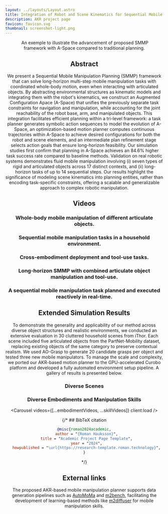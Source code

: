 ```yaml
---
layout: ../layouts/Layout.astro
title: Integration of Robot and Scene Kinematics for Sequential Mobile Manipulation Planning
description: AKR project page
favicon: favicon.svg
thumbnail: screenshot-light.png
---
```






<Header
  title={frontmatter.title}
  authors={[
    {
      name: "Ziyuan Jiao",
      url: "https://scholar.google.com/citations?user=YfWhJZoAAAAJ&hl=en",
      institution: "BIGAI",
    },
    {
      name: "Yida Niu",
      url: "https://github.com/fi6",
      institution: "BIGAI, Peking University",
    },
    {
      name: "Zeyu Zhang",
      url: "https://zeyuzhang.com",
      institution: "BIGAI",
    },
    {
      name: "Yangyang Wu",
      url: "https://github.com/OliverWu1996",
      institution: "Peking University",
    },
    {
      name: "Yao Su",
      url: "https://yaosu.info",
      institution: "BIGAI",
    },
    {
      name: "Yixin Zhu",
      url: "https://yzhu.io",
      institution: "Peking University",
    },
    {
      name: "Hangxin Liu",
      url: "https://liuhx111.github.io",
      institution: "BIGAI",
    },
    {
      name: "Song-Chun Zhu",
      url: "https://zhusongchun.net/",
      institution: "BIGAI, Peking University",
    },
  ]}
  conference="In Submission"
  notes={[
    {
      text: "If you have any question, please contact jiaoziyuan at bigai dot ai.",
    },
  ]}
  links={[
    {
      name: "Paper",
      url: "",
      icon: "ri:file-pdf-2-line",
    },
    {
      name: "Code (Coming Soon)",
      url: "",
      icon: "ri:github-line",
    },
    {
      name: "PDDL",
      url: "https://github.com/zyjiao4728/AKR-PDDL",
      icon: "ri:github-line"
    },
    {
      name: "arXiv",
      url: "",
      icon: "academicons:arxiv",
    },
  ]}
  />


<Figure>
  <Image slot="figure" source={overview} altText="An exemple to illustrate the advancement of proposed SMMP framework with A-Space compared to traditional planning." />
  <span slot="caption">An exemple to illustrate the advancement of proposed SMMP framework with A-Space compared to traditional planning.</span>
</Figure>

<HighlightedSection>

## Abstract

We present a Sequential Mobile Manipulation Planning (SMMP) framework that can solve long-horizon multi-step mobile manipulation tasks with coordinated whole-body motion, even when interacting with articulated objects. By abstracting environmental structures as kinematic models and integrating them with the robot's kinematics, we construct an Augmented Configuration Apace (A-Space) that unifies the previously separate task constraints for navigation and manipulation, while accounting for the joint reachability of the robot base, arm, and manipulated objects. This integration facilitates efficient planning within a tri-level framework: a task planner generates symbolic action sequences to model the evolution of A-Space, an optimization-based motion planner computes continuous trajectories within A-Space to achieve desired configurations for both the robot and scene elements, and an intermediate plan refinement stage selects action goals that ensure long-horizon feasibility. Our simulation studies first confirm that planning in A-Space achieves an 84.6\% higher task success rate compared to baseline methods. Validation on real robotic systems demonstrates fluid mobile manipulation involving (i) seven types of rigid and articulated objects across 17 distinct contexts, and (ii) long-horizon tasks of up to 14 sequential steps. Our results highlight the significance of modeling scene kinematics into planning entities, rather than encoding task-specific constraints, offering a scalable and generalizable approach to complex robotic manipulation.

</HighlightedSection>


## Videos
### Whole-body mobile manipulation of different articulate objects.
<div style="width: 50%;">
  <Figure>
      <YouTubeVideo slot="figure" videoId="ol5vkf9jb8M" />
  </Figure>
</div>

### Sequential mobile manipulation tasks in a household environment.
<div style="width: 50%;">
  <Figure>
      <YouTubeVideo slot="figure" videoId="wrC0FHQCAUY" />
  </Figure>
</div>

### Cross-embodiment deployment and tool-use tasks.
<div style="width: 50%;">
  <Figure>
      <YouTubeVideo slot="figure" videoId="Oh4533eYdJE" />
  </Figure>
</div>

### Long-horizon SMMP with combined articulate object manipulation and tool-use.
<div style="width: 50%;">
  <Figure>
      <YouTubeVideo slot="figure" videoId="pUeKHHS2d3k" />
  </Figure>
</div>

### A sequential mobile manipulation task planned and executed reactively in real-time.
<div style="width: 50%;">
  <Figure>
      <YouTubeVideo slot="figure" videoId="lU2401F4JMo"/>      
  </Figure>
</div>

## Extended Simulation Results

To demonstrate the generality and applicability of our method across diverse object structures and realistic environments, we conducted an extensive evaluation in 30 cluttered household scenes from iThor. Each scene included five articulated objects from the PartNet-Mobility dataset, replacing existing objects of the same category to preserve contextual realism. We used AO-Grasp to generate 20 candidate grasps per object and tested three new mobile manipulators. To manage the scale and complexity, we ported our AKR-based motion planner to the GPU-accelerated Curobo platform and developed a fully automated environment setup pipeline. A gallery of results is presented below.


### Diverse Scenes
<Carousel 
  videos={sceneVideos}
  client:load
/>

### Diverse Embodiments and Manipulation Skills

<Carousel 
  videos={[...embodimentVideos, ...skillVideos]}
  client:load
/>



{/* ## BibTeX citation

```bibtex
@misc{roman2024academic,
  author = "{Roman Hauksson}",
  title = "Academic Project Page Template",
  year = "2024",
  howpublished = "\url{https://research-template.roman.technology}",
}
```
*/}

## External links

The proposed AKR-based mobile manipulation planner supports data generation pipelines such as [AutoMoMa](https://automoma.pages.dev/) and [m2bench](https://zeyuzhang.com/papers/m3bench/), facilitating the development of learning-based methods like [m2diffuser](https://m2diffuser.github.io/) for mobile manipulation skills.

